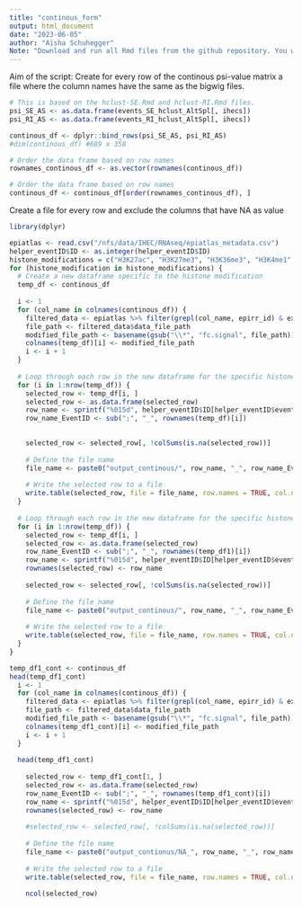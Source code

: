 ```yaml
---
title: "continous_form"
output: html_document
date: "2023-06-05"
author: "Aïsha Schuhegger" 
Note: "Download and run all Rmd files from the github repository. You will need the ermerging results." 
---
```


Aim of the script: Create for every row of the continous psi-value matrix a file where the column names have the same as the bigwig files. 

```r
# This is based on the hclust-SE.Rmd and hclust-RI.Rmd files. 
psi_SE_AS <- as.data.frame(events_SE_hclust_AltSpl[, ihecs])
psi_RI_AS <- as.data.frame(events_RI_hclust_AltSpl[, ihecs])

continous_df <- dplyr::bind_rows(psi_SE_AS, psi_RI_AS) 
#dim(continous_df) #689 x 358 

# Order the data frame based on row names
rownames_continous_df <- as.vector(rownames(continous_df))

# Order the data frame based on row names
continous_df <- continous_df[order(rownames_continous_df), ]
```

Create a file for every row and exclude the columns that have NA as value

```r
library(dplyr)

epiatlas <- read.csv("/nfs/data/IHEC/RNAseq/epiatlas_metadata.csv")
helper_eventID$ID <- as.integer(helper_eventID$ID)
histone_modifications = c("H3K27ac", "H3K27me3", "H3K36me3", "H3K4me1", "H3K4me3", "H3K9me3")
for (histone_modification in histone_modifications) {
  # Create a new dataframe specific to the histone modification
  temp_df <- continous_df
  
  i <- 1
  for (col_name in colnames(continous_df)) {
    filtered_data <- epiatlas %>% filter(grepl(col_name, epirr_id) & experiment_type == histone_modification & assay_type == "ChIP-Seq")
    file_path <- filtered_data$data_file_path
    modified_file_path <- basename(gsub("\\*", "fc.signal", file_path))
    colnames(temp_df)[i] <- modified_file_path
    i <- i + 1
  }
  
  # Loop through each row in the new dataframe for the specific histone modification
  for (i in 1:nrow(temp_df)) {
    selected_row <- temp_df[i, ]
    selected_row <- as.data.frame(selected_row)
    row_name <- sprintf("%015d", helper_eventID$ID[helper_eventID$event_id == rownames(temp_df[i,])])
    row_name_EventID <- sub(";", "_", rownames(temp_df)[i])

    
    selected_row <- selected_row[, !colSums(is.na(selected_row))]
    
    # Define the file name
    file_name <- paste0("output_continous/", row_name, "_", row_name_EventID, "_", histone_modification, ".txt")
    
    # Write the selected row to a file
    write.table(selected_row, file = file_name, row.names = TRUE, col.names = TRUE, sep = "\t")
  }
  
  # Loop through each row in the new dataframe for the specific histone modification
  for (i in 1:nrow(temp_df)) {
    selected_row <- temp_df[i, ]
    selected_row <- as.data.frame(selected_row)
    row_name_EventID <- sub(";", "_", rownames(temp_df1)[i])
    row_name <- sprintf("%015d", helper_eventID$ID[helper_eventID$event_id == rownames(temp_df[i,])])
    rownames(selected_row) <- row_name
    
    selected_row <- selected_row[, !colSums(is.na(selected_row))]
    
    # Define the file name
    file_name <- paste0("output_continous/", row_name, "_", row_name_EventID, "_", histone_modification, ".txt")
    
    # Write the selected row to a file
    write.table(selected_row, file = file_name, row.names = TRUE, col.names = TRUE, sep = "\t", quote = FALSE)
  }
}
```

```r
temp_df1_cont <- continous_df
head(temp_df1_cont)
  i <- 1
  for (col_name in colnames(continous_df)) {
    filtered_data <- epiatlas %>% filter(grepl(col_name, epirr_id) & experiment_type == histone_modification & assay_type == "ChIP-Seq")
    file_path <- filtered_data$data_file_path
    modified_file_path <- basename(gsub("\\*", "fc.signal", file_path))
    colnames(temp_df1_cont)[i] <- modified_file_path
    i <- i + 1
  }
  
  head(temp_df1_cont)
  
    selected_row <- temp_df1_cont[1, ]
    selected_row <- as.data.frame(selected_row)
    row_name_EventID <- sub(";", "_", rownames(temp_df1_cont)[i])
    row_name <- sprintf("%015d", helper_eventID$ID[helper_eventID$event_id == rownames(temp_df1[1,])])
    rownames(selected_row) <- row_name
    
    #selected_row <- selected_row[, !colSums(is.na(selected_row))]
    
    # Define the file name
    file_name <- paste0("output_contionus/NA_", row_name, "_", row_name_EventID, "_", histone_modification, ".txt")
    
    # Write the selected row to a file
    write.table(selected_row, file = file_name, row.names = TRUE, col.names = TRUE, sep = "\t", quote=FALSE)
    
    ncol(selected_row)
```


